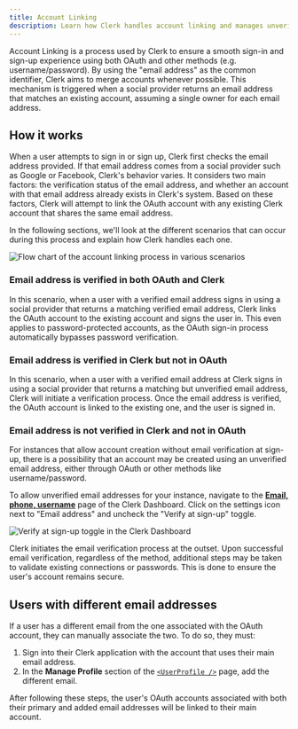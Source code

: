 ```yaml
---
title: Account Linking
description: Learn how Clerk handles account linking and manages unverified email addresses from social providers.
---
```


Account Linking is a process used by Clerk to ensure a smooth sign-in and sign-up experience using both OAuth and other methods (e.g. username/password). By using the "email address" as the common identifier, Clerk aims to merge accounts whenever possible. This mechanism is triggered when a social provider returns an email address that matches an existing account, assuming a single owner for each email address.

## How it works

When a user attempts to sign in or sign up, Clerk first checks the email address provided. If that email address comes from a social provider such as Google or Facebook, Clerk's behavior varies. It considers two main factors: the verification status of the email address, and whether an account with that email address already exists in Clerk's system. Based on these factors, Clerk will attempt to link the OAuth account with any existing Clerk account that shares the same email address.

In the following sections, we'll look at the different scenarios that can occur during this process and explain how Clerk handles each one.

![Flow chart of the account linking process in various scenarios](/docs/images/authentication/account-linking-flow-oauth.webp)

### Email address is verified in both OAuth and Clerk

In this scenario, when a user with a verified email address signs in using a social provider that returns a matching verified email address, Clerk links the OAuth account to the existing account and signs the user in. This even applies to password-protected accounts, as the OAuth sign-in process automatically bypasses password verification.

### Email address is verified in Clerk but not in OAuth

In this scenario, when a user with a verified email address at Clerk signs in using a social provider that returns a matching but unverified email address, Clerk will initiate a verification process. Once the email address is verified, the OAuth account is linked to the existing one, and the user is signed in.

### Email address is not verified in Clerk and not in OAuth

For instances that allow account creation without email verification at sign-up, there is a possibility that an account may be created using an unverified email address, either through OAuth or other methods like username/password.

To allow unverified email addresses for your instance, navigate to the [**Email, phone, username**](https://dashboard.clerk.com/last-active?path=user-authentication/email-phone-username) page of the Clerk Dashboard. Click on the settings icon next to "Email address" and uncheck the "Verify at sign-up" toggle.

![Verify at sign-up toggle in the Clerk Dashboard](/docs/images/authentication/account-linking-verify-at-sign-up.webp)

Clerk initiates the email verification process at the outset. Upon successful email verification, regardless of the method, additional steps may be taken to validate existing connections or passwords. This is done to ensure the user's account remains secure.

## Users with different email addresses

If a user has a different email from the one associated with the OAuth account, they can manually associate the two. To do so, they must:

1. Sign into their Clerk application with the account that uses their main email address.
1. In the **Manage Profile** section of the [`<UserProfile />`](/docs/components/user/user-profile) page, add the different email.

After following these steps, the user's OAuth accounts associated with both their primary and added email addresses will be linked to their main account.
